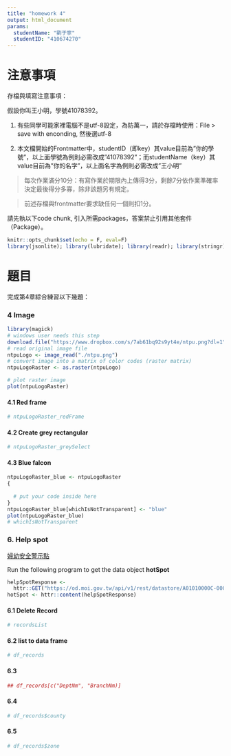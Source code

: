 ```yaml
---
title: "homework 4"
output: html_document
params:
  studentName: "劉于寧"
  studentID: "410674270"
---
```


# 注意事項

存檔與填寫注意事項：

假設你叫王小明，學號41078392。

  1. 有些同學可能家裡電腦不是utf-8設定，為防萬一，請於存檔時使用：File > save with enconding, 然後選utf-8

  2. 本文檔開始的Frontmatter中，studentID（即key）其value目前為"你的學號"，以上面學號為例則必需改成"41078392"；而studentName（key）其value目前為"你的名字"，以上面名字為例則必需改成"王小明"
  
> 每次作業滿分10分：有寫作業於期限內上傳得3分，剩餘7分依作業準確率決定最後得分多寡，除非該題另有規定。

> 前述存檔與frontmatter要求缺任何一個則扣1分。

請先執以下code chunk, 引入所需packages，答案禁止引用其他套件（Package）。
```r
knitr::opts_chunk$set(echo = F, eval=F)
library(jsonlite); library(lubridate); library(readr); library(stringr); library(purrr)
```

# 題目

完成第4章綜合練習以下幾題：

### 4 Image{-}

```r
library(magick)
# windows user needs this step
download.file("https://www.dropbox.com/s/7ab61bq92s9yt4e/ntpu.png?dl=1",destfile = "./ntpu.png",mode = "wb")
# read original image file
ntpuLogo <- image_read("./ntpu.png")
# convert image into a matrix of color codes (raster matrix)
ntpuLogoRaster <- as.raster(ntpuLogo)

# plot raster image
plot(ntpuLogoRaster)
```


#### 4.1 Red frame{-}


```r

# ntpuLogoRaster_redFrame
```

#### 4.2 Create grey rectangular{-}

```r

# ntpuLogoRaster_greySelect
```

#### 4.3 Blue falcon{-} 


```r
ntpuLogoRaster_blue <- ntpuLogoRaster
{
  
  # put your code inside here
}
ntpuLogoRaster_blue[whichIsNotTransparent] <- "blue"
plot(ntpuLogoRaster_blue)
# whichIsNotTransparent
```

### 6. Help spot{-}
[婦幼安全警示點](https://data.gov.tw/dataset/6247)

Run the following program to get the data object **hotSpot**
```r
helpSpotResponse <- 
  httr::GET("https://od.moi.gov.tw/api/v1/rest/datastore/A01010000C-000628-063",httr::content_type_json())
hotSpot <- httr::content(helpSpotResponse)
```

#### 6.1 Delete Record{-}

```r
# recordsList
```


#### 6.2 list to data frame{-}

```r
# df_records
```

#### 6.3{-}
 

```r
## df_records[c("DeptNm", "BranchNm)]
```

#### 6.4{-}

```r
# df_records$county
```

#### 6.5{-}

```r
# df_records$zone
```

